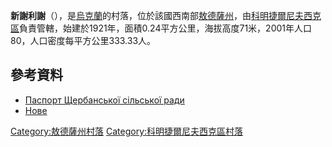 {{expand|time=2016-09-03T01:16:39+00:00}}
{{coord|46|38|36|N|30|7|37|E|scale:30000|display=title}}

'''新謝利謝'''（{{lang-uk|Нове Селище}}），是[[烏克蘭|烏克蘭]]的村落，位於該國西南部[[敖德薩州|敖德薩州]]，由[[科明捷爾尼夫西克區|科明捷爾尼夫西克區]]負責管轄，始建於1921年，面積0.24平方公里，海拔高度71米，2001年人口80，人口密度每平方公里333.33人。

==參考資料==
*[http://rozdilna-rda.odessa.gov.ua/files/rozdilna-rda/files/PASPORT/pasport_werbanki_teritor_al_no_gromadi_-_2.pdf Паспорт Щербанської сільської ради]
*[http://w1.c1.rada.gov.ua/pls/z7502/A005?rf7571=23103 Нове]{{dead link|date=2017年12月 |bot=InternetArchiveBot |fix-attempted=yes }}

{{DEFAULTSORT:Нове Селище}}
[[Category:敖德薩州村落|Category:敖德薩州村落]]
[[Category:科明捷爾尼夫西克區村落|Category:科明捷爾尼夫西克區村落]]


{{Odessa-geo-stub}}